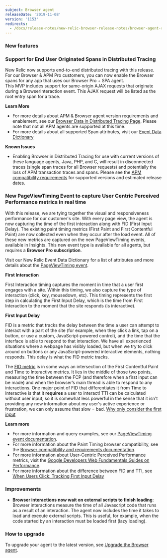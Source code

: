 ```yaml
---
subject: Browser agent
releaseDate: '2019-11-08'
version: '1153'
redirects:
  - /docs/release-notes/new-relic-browser-release-notes/browser-agent-release-notes/browser-agent-v1149
---
```


### New features

### **Support for End User Originated Spans in Distributed Tracing**

New Relic now supports end-to-end distributed tracing with this release. For our Browser & APM Pro customers, you can now enable the Browser spans for any app that uses our Browser Pro + SPA agent.  
This MVP includes support for same-origin AJAX requests that originate during a BrowserInteraction event. This AJAX request will be listed as the root entry span for a trace.

**Learn More**

* For more details about APM & Browser agent version requirements and enablement, see our [Browser Data in Distributed Tracing Page](https://docs.newrelic.com/docs/browser/new-relic-browser/browser-pro-features/browser-data-distributed-tracing). Please note that not all APM agents are supported at this time.
* For more details about all supported Span attributes, visit our [Event Data Dictionary](https://docs.newrelic.com/attribute-dictionary?attribute_name=&events_tids%5B%5D=8337)

**Known Issues**

* Enabling Browser in Distributed Tracing for use with current versions of these language agents, Java, PHP, and C, will result in disconnected traces (single span traces for all Browser requests) and potentially the loss of APM transaction traces and spans. Please see the [APM compatibility requirements](https://docs.newrelic.com/docs/browser/new-relic-browser/browser-pro-features/browser-data-distributed-tracing#requirements) for supported versions and estimated release dates.

### **New PageViewTiming Event to capture User Centric Perceived Performance metrics in real time**

With this release, we are tying together the visual and responsiveness performance for our customer's site. With every page view, the agent is now capturing the time of the first interaction along with FID (First Input Delay). The existing paint timing metrics (First Paint and First Contentful Paint) are now collected even when they occur after the load event. All of these new metrics are captured on the new PageViewTiming events, available in Insights. This new event type is available for all agents, but requires a **Browser Pro subscription**.

Visit our New Relic Event Data Dictionary for a list of attributes and more details about the [PageViewTiming event](https://docs.newrelic.com/attribute-dictionary/?event=PageViewTiming).

**First Interaction**

First Interaction timing captures the moment in time that a user first engages with a site. Within this timing, we also capture the type of interaction (click, key, mousedown, etc). This timing represents the first step in calculating the First Input Delay, which is the time from First Interaction to the moment that the site responds (is interactive).

**First Input Delay**

FID is a metric that tracks the delay between the time a user can attempt to interact with a part of the site (for example, when they click a link, tap on a button, or use a custom, JavaScript-powered control), and the time that the interface is able to respond to that interaction. We have all experienced situations where a webpage has visibly loaded, but when we try to click around on buttons or any JavaScript-powered interactive elements, nothing responds. This delay is what the FID metric tracks.

The [FID metric](https://developers.google.com/web/updates/2018/05/first-input-delay) is in some ways an intersection of the First Contentful Paint and Time to Interactive metrics. It lies in the middle of those two points, measuring the time between the FCP (and therefore when a first input can be made) and when the browser’s main thread is able to respond to any interactions. One major point of FID that differentiates it from Time to Interactive is that it **requires** a user to interact! TTI can be calculated without user input, so it is somewhat less powerful in the sense that it isn't providing any new information about my user's active experience or frustration, we can only assume that slow = bad. [Why only consider the first input](https://developers.google.com/web/updates/2018/05/first-input-delay#why_only_consider_the_first_input)

**Learn more**

* For more information and query examples, see our [PageViewTiming event documentation](https://docs.newrelic.com/docs/browser/new-relic-browser/page-load-timing-resources/pageviewtiming-async-or-dynamic-page-details).
* For more information about the Paint Timing browser compatibility, see the [Browser compatibility and requirements documentation](https://docs.newrelic.com/docs/browser/new-relic-browser/getting-started/compatibility-requirements-new-relic-browser).
* For more information about User-Centric Perceived Performance metrics, visit the [Google Developers Web Fundamentals Guides on Performance](https://developers.google.com/web/fundamentals/performance/user-centric-performance-metrics).
* For more information about the difference between FID and TTI, see [When Users Click: Tracking First Input Delay](https://www.afasterweb.com/2018/12/22/when-users-click-tracking-first-input-delay/)

### Improvements

* **Browser interactions now wait on external scripts to finish loading**: Browser interactions measure the time of all Javascript code that runs as a result of an interaction. The agent now includes the time it takes to load and execute external scripts. This is useful, for example, when the code started by an interaction must be loaded first (lazy loading).

### How to upgrade

To upgrade your agent to the latest version, see [Upgrade the Browser agent](https://docs.newrelic.com/docs/browser/new-relic-browser/installation-configuration/upgrade-browser-agent).
